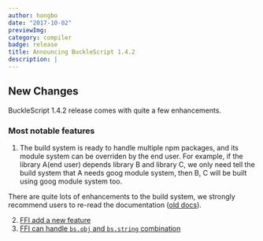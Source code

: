 ```yaml
---
author: hongbo
date: "2017-10-02" 
previewImg:
category: compiler
badge: release
title: Announcing BuckleScript 1.4.2
description: |
---
```


## New Changes

BuckleScript 1.4.2 release comes with quite a few enhancements.

### Most notable features

1. The build system is ready to handle multiple npm packages, and its module
   system can be overriden by the end user. For example, if the library A(end
   user) depends library B and library C, we only need tell the build system
   that A needs goog module system, then B, C will be built using goog module
   system too.

There are quite lots of enhancements to the build system, we strongly recommend
users to re-read the documentation ([old
docs](http://bucklescript.github.io/bucklescript/Manual.html#_build_system_support)).

2. [FFI add a new
   feature](/docs/manual/latest/bind-to-js-function#fixed-arguments)
3. [FFI can handle `bs.obj` and `bs.string`
   combination](https://github.com/bucklescript/bucklescript/issues/1072)
